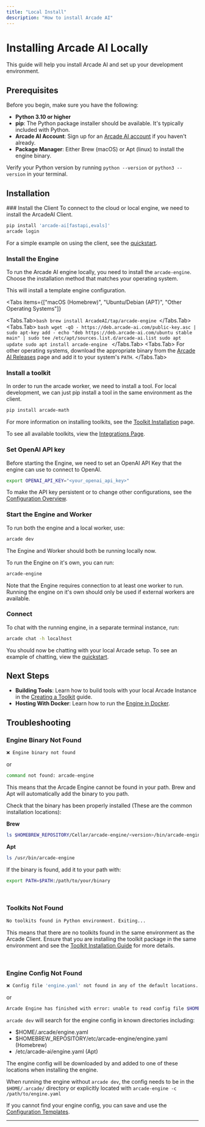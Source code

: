 ```yaml
---
title: "Local Install"
description: "How to install Arcade AI"
---
```



# Installing Arcade AI Locally

This guide will help you install Arcade AI and set up your development environment.

## Prerequisites

Before you begin, make sure you have the following:

- **Python 3.10 or higher**
- **pip**: The Python package installer should be available. It's typically included with Python.
- **Arcade AI Account**: Sign up for an [Arcade AI account](https://arcade-ai.typeform.com/early-access?typeform-source=arcade-ai.com) if you haven't already.
- **Package Manager**: Either Brew (macOS) or Apt (linux) to install the engine binary.

Verify your Python version by running `python --version` or `python3 --version` in your terminal.

## Installation

<Steps>
### Install the Client
To connect to the cloud or local engine, we need to install the ArcadeAI Client.

```bash
pip install 'arcade-ai[fastapi,evals]'
arcade login
```

For a simple example on using the client, see the [quickstart](/home/quickstart).

### Install the Engine

To run the Arcade AI engine locally, you need to install the `arcade-engine`. Choose the installation method that matches your operating system.

This will install a template engine configuration.

<Tabs
  items={["macOS (Homebrew)", "Ubuntu/Debian (APT)", "Other Operating Systems"]}
>
  <Tabs.Tab>```bash brew install ArcadeAI/tap/arcade-engine ```</Tabs.Tab>
  <Tabs.Tab>
    ```bash wget -qO - https://deb.arcade-ai.com/public-key.asc | sudo apt-key
    add - echo "deb https://deb.arcade-ai.com/ubuntu stable main" | sudo tee
    /etc/apt/sources.list.d/arcade-ai.list sudo apt update sudo apt install
    arcade-engine ```
  </Tabs.Tab>
  <Tabs.Tab>
    For other operating systems, download the appropriate binary from the
    [Arcade AI Releases](https://arcade-ai.com/releases) page and add it to your
    system's `PATH`.
  </Tabs.Tab>
</Tabs>

### Install a toolkit

In order to run the arcade worker, we need to install a tool. For local development, we can just pip install a tool in the same environment as the client.

```bash
pip install arcade-math
```

For more information on installing toolkits, see the [Toolkit Installation](/home/install/toolkits) page.

To see all available toolkits, view the [Integrations Page](/integrations/toolkits).

### Set OpenAI API key

Before starting the Engine, we need to set an OpenAI API Key that the engine can use to connect to OpenAI.

```bash
export OPENAI_API_KEY="<your_openai_api_key>"
```

To make the API key persistent or to change other configurations, see the [Configuration Overview](/home/configure/overview).

### Start the Engine and Worker

To run both the engine and a local worker, use:

```bash
arcade dev
```

The Engine and Worker should both be running locally now.

To run the Engine on it's own, you can run:

```bash
arcade-engine
```

Note that the Engine requires connection to at least one worker to run. Running the engine on it's own should only be used if external workers are available.

### Connect

To chat with the running engine, in a separate terminal instance, run:

```bash
arcade chat -h localhost
```

You should now be chatting with your local Arcade setup. To see an example of chatting, view the [quickstart](/home/quickstart).

</Steps>

## Next Steps

- **Building Tools**: Learn how to build tools with your local Arcade Instance in the [Creating a Toolkit](/home/build-tools/create-a-toolkit) guide.
- **Hosting With Docker**: Learn how to run the [Engine in Docker](/home/install/docker).

## Troubleshooting

### Engine Binary Not Found

```bash
❌ Engine binary not found
```

or

```bash
command not found: arcade-engine
```

This means that the Arcade Engine cannot be found in your path. Brew and Apt will automatically add the binary to you path.

Check that the binary has been properly installed (These are the common installation locations):

**Brew**

```bash
ls $HOMEBREW_REPOSITORY/Cellar/arcade-engine/<version>/bin/arcade-engine
```

**Apt**

```bash
ls /usr/bin/arcade-engine
```

If the binary is found, add it to your path with:

```bash
export PATH=$PATH:/path/to/your/binary
```

<br />

### Toolkits Not Found

```bash
No toolkits found in Python environment. Exiting...
```

This means that there are no toolkits found in the same environment as the Arcade Client. Ensure that you are installing the toolkit package in the same environment and see the [Toolkit Installation Guide](/home/install/toolkits) for more details.

<br />

### Engine Config Not Found

```bash
❌ Config file 'engine.yaml' not found in any of the default locations.
```

or

```bash
Arcade Engine has finished with error: unable to read config file $HOME/.arcade/engine.yaml: open $HOME/.arcade/engine.yaml: no such file or directory
```

`arcade dev` will search for the engine config in known directories including:

- $HOME/.arcade/engine.yaml
- $HOMEBREW_REPOSITORY/etc/arcade-engine/engine.yaml (Homebrew)
- /etc/arcade-ai/engine.yaml (Apt)

The engine config will be downloaded by and added to one of these locations when installing the engine.

When running the engine without `arcade dev`, the config needs to be in the `$HOME/.arcade/` directory or explicitly located with `arcade-engine -c /path/to/engine.yaml`

If you cannot find your engine config, you can save and use the [Configuration Templates](/home/configure/templates).

---
